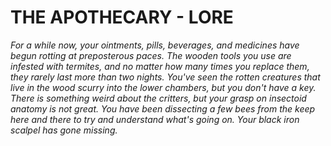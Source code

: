 # THE APOTHECARY - LORE

_For a while now, your ointments, pills, beverages, and medicines have begun rotting at preposterous paces.
The wooden tools you use are infested with termites, and no matter how many times you replace them, they rarely last
more than two nights. You've seen the rotten creatures that live in the wood scurry into the lower chambers, but you don't
have a key. There is something weird about the critters, but your grasp on insectoid anatomy is not great. You have been
dissecting a few bees from the keep here and there to try and understand what's going on. Your black iron scalpel has gone missing._
